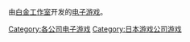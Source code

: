 由[[白金工作室|白金工作室]]开发的[[电子游戏|电子游戏]]。

{{DEFAULTSORT:PlatinumGames}}
[[Category:各公司电子游戏|Category:各公司电子游戏]]
[[Category:日本游戏公司游戏|Category:日本游戏公司游戏]]